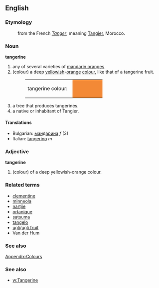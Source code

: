 {{wikipedia}}
==English==
===Etymology===
:from the French ''[[Tanger]]'', meaning [[Tangier]], Morocco.
===Noun===
'''tangerine'''
#any of several varieties of [[mandarin orange]]s.
#(colour) a deep [[yellow]]ish-[[orange]] [[colour]], like that of a tangerine fruit.
#:<table><tr><td>tangerine colour: &nbsp;</td><td bgcolor="#F38936" width="80">&nbsp; </td></tr></table>
#a tree that produces tangerines.
#a native or inhabitant of Tangier.

====Translations====
*Bulgarian: [[мандарина]] ''f'' (3)
*Italian: [[tangerino]] ''m''

===Adjective===
'''tangerine'''
#(colour) of a deep yellowish-orange colour.
===Related terms===
*[[clementine]]
*[[minneola]]
*[[nartjie]]
*[[ortanique]]
*[[satsuma]]
*[[tangelo]]
*[[ugli]]/[[ugli fruit]]
*[[Van der Hum]]

===See also===
[[Wiktionary_Appendix:Colours|Appendix:Colours]]

===See also===
*[[w:Tangerine]]